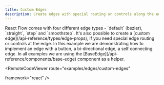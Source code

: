 ```yaml
---
title: Custom Edges
description: Create edges with special routing or controls along the edge
---
```



<ExampleLayout>
React Flow comes with four different edge types - `default` (bezier), `straight`, `step` and `smoothstep`. It's also possible to create a [custom edge](/api-reference/types/edge-props), if you need special edge routing or controls at the edge. In this example we are demonstrating how to implement an edge with a button, a bi-directional edge, a self connecting edge. In all examples we are using the [BaseEdge](/api-reference/components/base-edge) component as a helper.

<RemoteCodeViewer
  route="examples/edges/custom-edges"
  
  framework="react"
/>
</ExampleLayout>
